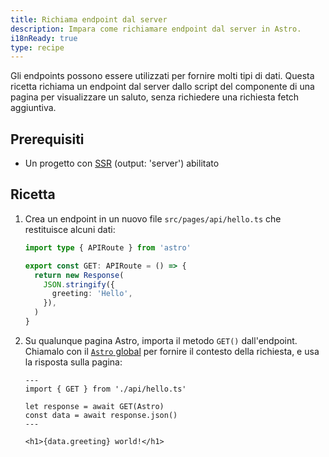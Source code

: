 ```yaml
---
title: Richiama endpoint dal server
description: Impara come richiamare endpoint dal server in Astro.
i18nReady: true
type: recipe
---
```


Gli endpoints possono essere utilizzati per fornire molti tipi di dati. Questa ricetta richiama un endpoint dal server dallo script del componente di una pagina per visualizzare un saluto, senza richiedere una richiesta fetch aggiuntiva.

## Prerequisiti

- Un progetto con [SSR](/it/guides/on-demand-rendering/) (output: 'server') abilitato

## Ricetta

1. Crea un endpoint in un nuovo file `src/pages/api/hello.ts` che restituisce alcuni dati:

    ```ts title="src/pages/api/hello.ts"
    import type { APIRoute } from 'astro'

    export const GET: APIRoute = () => {
      return new Response(
        JSON.stringify({
          greeting: 'Hello',
        }),
      )
    }
    ```

2. Su qualunque pagina Astro, importa il metodo `GET()` dall'endpoint. Chiamalo con il [`Astro` global](/it/reference/api-reference/#astro-global) per fornire il contesto della richiesta, e usa la risposta sulla pagina:

    ```astro title="src/pages/index.astro"
    ---
    import { GET } from './api/hello.ts'

    let response = await GET(Astro)
    const data = await response.json()
    ---

    <h1>{data.greeting} world!</h1>
    ```
